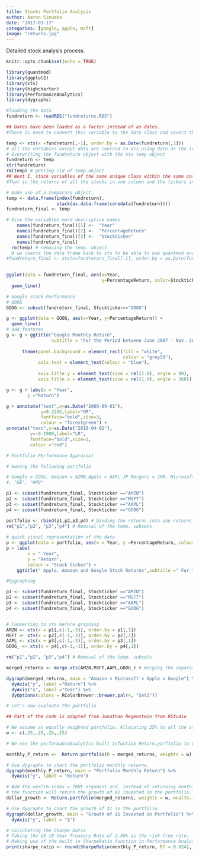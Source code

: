 ```yaml
---
title: Stocks Portfolio Analysis
author: Aaron Simumba
date: "2017-03-17"
categories: [google, apple, msft]
image: "returns.jpg"
---
```

Detailed stock analysis process.

```r
knitr::opts_chunk$set(echo = TRUE)
```

```r
library(quantmod)
library(ggplot2) 
library(xts)
library(highcharter)
library(PerformanceAnalytics)
library(dygraphs)
```

```r
#loading the data
fundreturn <- readRDS("fundreturns.RDS")
```

```r
## Dates have been loaded as a factor instead of as dates. 
#There is need to convert this variable to the date class and covert the rest of the variables to xts(Extensible Time Series)

temp <- xts(x =fundreturn[,-1], order.by = as.Date(fundreturn[,1])) 
# all the variables except data are coerced to xts using date as the index.
# Overwriting the fundreturn object with the xts temp object
fundreturn <- temp
str(fundreturn)
rm(temp) # getting rid of temp object
## Next I, stack variables of the same unique class within the same column.
#That is the returns of all the stocks in one column and the tickers in another column, indexed by the date variable.

# make use of a temporary object.
temp <- data.frame(index(fundreturn), 
                   stack(as.data.frame(coredata(fundreturn))))
fundreturn_final <- temp
```

```r
# Give the variables more descriptive names 
    names(fundreturn_final)[1] <-  "Year"
    names(fundreturn_final)[2] <-  "PercentageReturn"
    names(fundreturn_final)[3] <-  "Stockticker"
    names(fundreturn_final)
  rm(temp) # removing the temp. object
  # we coerce the data frame back to xts to be able to use quantmod and highcharter
#fundreturn_final <- xts(x=fundreturn_final[-1], order.by = as.Date(fundreturn_final[,1]))
  
```

```r
ggplot(data = fundreturn_final, aes(x=Year, 
                                    y=PercentageReturn, color=Stockticker)) +
  geom_line()
```

```r
# Google stock Performance
# GOOG
GOOG <- subset(fundreturn_final, Stockticker=="GOOG")

g <- ggplot(data = GOOG, aes(x=Year, y=PercentageReturn)) +
  geom_line()
# add features
g <- g + ggtitle("Google Monthly Return", 
                 subtitle = "For the Period between June 2007 - Nov. 2016") + 
  
      theme(panel.background = element_rect(fill = "white",
                                            colour = "grey50"),
            axis.text = element_text(colour = "blue"),
            
            axis.title.y = element_text(size = rel(1.0), angle = 90),
            axis.title.x = element_text(size = rel(1.0), angle = 360))

g <- g + labs(x = "Year",
        y ="Return") 

g + annotate("text",x=as.Date("2009-09-01"),
             y=0.3245,label="HR",
             fontface="bold",size=3, 
             colour = "forestgreen") +
annotate("text",x=as.Date("2010-04-01"),
         y=-0.1900,label="LR",
         fontface="bold",size=3,
         colour ="red") 
```

```r
# Portfolio Performance Appraisal

# Having the following portfolio

# Google = GOOG, Amazon = AZMN,Apple = AAPL JP Morgans = JPM, Microsoft = MSFT, General Electric = GE, and Hewlett Packard = HPQ
#, "GE", "HPQ"

p1 <- subset(fundreturn_final, Stockticker =="AMZN")
p2 <- subset(fundreturn_final, Stockticker =="MSFT")
p3 <- subset(fundreturn_final, Stockticker =="AAPL")
p4 <- subset(fundreturn_final, Stockticker =="GOOG")

portfolio <- rbind(p1,p2,p3,p4) # binding the returns into one returns variable
rm("p1","p2", "p3","p4") # Removal of the temp. subsets 
 
# quick visual representation of the data
p <- ggplot(data = portfolio, aes(x = Year, y =PercentageReturn, colour = Stockticker))+geom_line()
p + labs(
        x = " Year",
        y = "Return",
        colour = "Stock ticker") +
    ggtitle(" Apple, Amazon and Google Stock Returns",subtitle =" For the period June 2007 - Nov. 2016")
```

```r
#Dygraphing

p1 <- subset(fundreturn_final, Stockticker =="AMZN")
p2 <- subset(fundreturn_final, Stockticker =="MSFT")
p3 <- subset(fundreturn_final, Stockticker =="AAPL")
p4 <- subset(fundreturn_final, Stockticker =="GOOG")


# Converting to xts before graphing
AMZN <- xts(x = p1[,c(-1,-3)], order.by = p1[,1])
MSFT <- xts(x = p2[,c(-1,-3)], order.by = p2[,1])
AAPL <- xts(x = p3[,c(-1,-3)], order.by = p3[,1])
GOOG_ <- xts(x = p4[,c(-1,-3)], order.by = p4[,1])

rm("p1","p2", "p3","p4") # Removal of the temp. subsets 

```

```r
merged_returns <- merge.xts(AMZN,MSFT,AAPL,GOOG_) # merging the separate share returns into one xts object.

dygraph(merged_returns, main = "Amazon v Microsoft v Apple v Google") %>% # Using pipes to connect the codes
  dyAxis("y", label ="Return") %>%
  dyAxis("x", label ="Year") %>%
  dyOptions(colors = RColorBrewer::brewer.pal(4, "Set2")) 

```

```r
# Let's now evaluate the portfolio

## Part of the code is adapted from Jonathan Regenstein from RStudio

# We assume an equally weighted portfolio. Allocating 25% to all the stocks in our portfolio
w <- c(.25,.25,.25,.25)

# We use the performanceAnalytics built infuction Return.porftolio to calculate portfolio monthly returns

monthly_P_return <-  Return.portfolio(R = merged_returns, weights = w)

# Use dygraphs to chart the portfolio monthly returns.
dygraph(monthly_P_return, main = "Portfolio Monthly Return") %>% 
  dyAxis("y", label = "Return")

```

```r
# Add the wealth.index = TRUE argument and, instead of returning monthly returns,
# the function will return the growth of $1 invested in the portfolio.
dollar_growth <- Return.portfolio(merged_returns, weights = w, wealth.index = TRUE)

# Use dygraphs to chart the growth of $1 in the portfolio.
dygraph(dollar_growth, main = "Growth of $1 Invested in Portfolio") %>% 
  dyAxis("y", label = "$")
```

```r
# Calculating the Sharpe Ratio
# Taking the US 10 Year Treasury Rate of 2.40% as the risk free rate.
# Making use of the built in SharpeRatio function in Performance Analytics package.
print(sharpe_ratio <- round(SharpeRatio(monthly_P_return, Rf = 0.024), 4))

```
